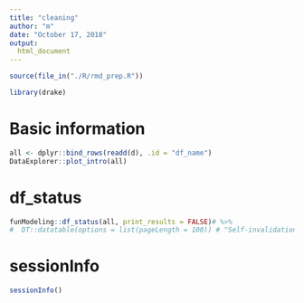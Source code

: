 ```yaml
---
title: "cleaning"
author: "m"
date: "October 17, 2018"
output: 
  html_document
---
```



```r
source(file_in("./R/rmd_prep.R"))
```

```r
library(drake)
```

# Basic information

```r
all <- dplyr::bind_rows(readd(d), .id = "df_name")
DataExplorer::plot_intro(all)
```


# df_status

```r
funModeling::df_status(all, print_results = FALSE)# %>% 
#  DT::datatable(options = list(pageLength = 100)) # "Self-invalidation"-issue
```

# sessionInfo

```r
sessionInfo()
```